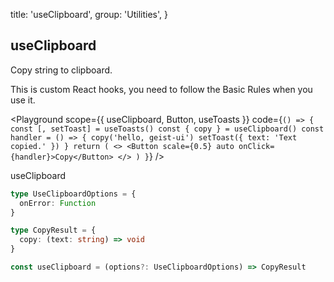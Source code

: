 
  title: 'useClipboard',
  group: 'Utilities',
}

## useClipboard

Copy string to clipboard.

This is custom React hooks, you need to follow the <Link target="_blank" color href="https://reactjs.org/docs/hooks-rules.html">Basic Rules</Link> when you use it.

<Playground
  scope={{ useClipboard, Button, useToasts }}
  code={`
() => {
  const [, setToast] = useToasts()
  const { copy } = useClipboard()
  const handler = () => {
    copy('hello, geist-ui')
    setToast({ text: 'Text copied.' })
  }
  return (
    <>
      <Button scale={0.5} auto onClick={handler}>Copy</Button>
    </>
  )
}
`}
/>

<Attributes edit="/pages/en-us/hooks/use-clipboard.mdx">
<Attributes.Title>useClipboard</Attributes.Title>

```ts
type UseClipboardOptions = {
  onError: Function
}

type CopyResult = {
  copy: (text: string) => void
}

const useClipboard = (options?: UseClipboardOptions) => CopyResult
```

</Attributes>

